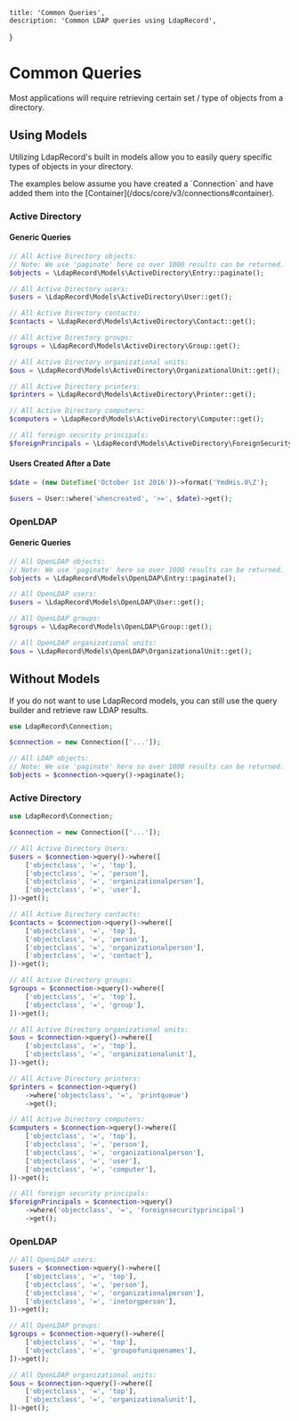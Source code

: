     title: 'Common Queries',
    description: 'Common LDAP queries using LdapRecord',
}

# Common Queries

Most applications will require retrieving certain set / type of objects from a directory.

## Using Models

Utilizing LdapRecord's built in models allow you to easily query specific types of objects in your directory.

<Note>
The examples below assume you have created a `Connection` and have added them into the [Container](/docs/core/v3/connections#container).
</Note>

### Active Directory

#### Generic Queries

```php
// All Active Directory objects:
// Note: We use 'paginate' here so over 1000 results can be returned.
$objects = \LdapRecord\Models\ActiveDirectory\Entry::paginate();

// All Active Directory users:
$users = \LdapRecord\Models\ActiveDirectory\User::get();

// All Active Directory contacts:
$contacts = \LdapRecord\Models\ActiveDirectory\Contact::get();

// All Active Directory groups:
$groups = \LdapRecord\Models\ActiveDirectory\Group::get();

// All Active Directory organizational units:
$ous = \LdapRecord\Models\ActiveDirectory\OrganizationalUnit::get();

// All Active Directory printers:
$printers = \LdapRecord\Models\ActiveDirectory\Printer::get();

// All Active Directory computers:
$computers = \LdapRecord\Models\ActiveDirectory\Computer::get();

// All foreign security principals:
$foreignPrincipals = \LdapRecord\Models\ActiveDirectory\ForeignSecurityPrincipal::get();
```

#### Users Created After a Date

```php
$date = (new DateTime('October 1st 2016'))->format('YmdHis.0\Z');

$users = User::where('whencreated', '>=', $date)->get();
```

### OpenLDAP

#### Generic Queries

```php
// All OpenLDAP objects:
// Note: We use 'paginate' here so over 1000 results can be returned.
$objects = \LdapRecord\Models\OpenLDAP\Entry::paginate();

// All OpenLDAP users:
$users = \LdapRecord\Models\OpenLDAP\User::get();

// All OpenLDAP groups:
$groups = \LdapRecord\Models\OpenLDAP\Group::get();

// All OpenLDAP organizational units:
$ous = \LdapRecord\Models\OpenLDAP\OrganizationalUnit::get();
```

## Without Models

If you do not want to use LdapRecord models, you can still use the query builder and retrieve raw LDAP results.

```php
use LdapRecord\Connection;

$connection = new Connection(['...']);

// All LDAP objects:
// Note: We use 'paginate' here so over 1000 results can be returned.
$objects = $connection->query()->paginate();
```

### Active Directory

```php
use LdapRecord\Connection;

$connection = new Connection(['...']);

// All Active Directory Users:
$users = $connection->query()->where([
    ['objectclass', '=', 'top'],
    ['objectclass', '=', 'person'],
    ['objectclass', '=', 'organizationalperson'],
    ['objectclass', '=', 'user'],
])->get();

// All Active Directory contacts:
$contacts = $connection->query()->where([
    ['objectclass', '=', 'top'],
    ['objectclass', '=', 'person'],
    ['objectclass', '=', 'organizationalperson'],
    ['objectclass', '=', 'contact'],
])->get();

// All Active Directory groups:
$groups = $connection->query()->where([
    ['objectclass', '=', 'top'],
    ['objectclass', '=', 'group'],
])->get();

// All Active Directory organizational units:
$ous = $connection->query()->where([
    ['objectclass', '=', 'top'],
    ['objectclass', '=', 'organizationalunit'],
])->get();

// All Active Directory printers:
$printers = $connection->query()
    ->where('objectclass', '=', 'printqueue')
    ->get();

// All Active Directory computers:
$computers = $connection->query()->where([
    ['objectclass', '=', 'top'],
    ['objectclass', '=', 'person'],
    ['objectclass', '=', 'organizationalperson'],
    ['objectclass', '=', 'user'],
    ['objectclass', '=', 'computer'],
])->get();

// All foreign security principals:
$foreignPrincipals = $connection->query()
    ->where('objectclass', '=', 'foreignsecurityprincipal')
    ->get();
```

### OpenLDAP

```php
// All OpenLDAP users:
$users = $connection->query()->where([
    ['objectclass', '=', 'top'],
    ['objectclass', '=', 'person'],
    ['objectclass', '=', 'organizationalperson'],
    ['objectclass', '=', 'inetorgperson'],
])->get();

// All OpenLDAP groups:
$groups = $connection->query()->where([
    ['objectclass', '=', 'top'],
    ['objectclass', '=', 'groupofuniquenames'],
])->get();

// All OpenLDAP organizational units:
$ous = $connection->query()->where([
    ['objectclass', '=', 'top'],
    ['objectclass', '=', 'organizationalunit'],
])->get();
```
